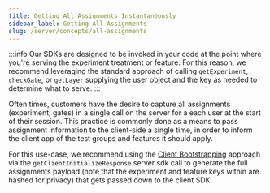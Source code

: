 ```yaml
---
title: Getting All Assignments Instantaneously
sidebar_label: Getting All Assignments
slug: /server/concepts/all-assignments
---
```


:::info
Our SDKs are designed to be invoked in your code at the point where you're serving the experiment treatment or feature. 
For this reason, we recommend leveraging the standard approach of calling `getExperiment`, `checkGate`, or `getLayer` supplying the user object and the key as needed to determine what to serve. 
:::

Often times, customers have the desire to capture all assignments (experiment, gates) in a single call on the server for a each user at the start of their session.
This practice is commonly done as a means to pass assignment information to the client-side a single time, in order to inform the client app of the test groups and features it should apply.

For this use-case, we recommend using the [Client Bootstrapping](/client/concepts/bootstrapping) approach via the `getClientInitializeResponse` server sdk call to generate the full assignments payload (note that the experiment and feature keys within are hashed for privacy) that gets passed down to the client SDK. 


